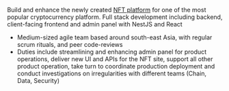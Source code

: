 Build and enhance the newly created [NFT platform](https://crypto.com/nft) for one of the most popular cryptocurrency platform. Full stack development including backend, client-facing frontend and admin panel with NestJS and React

- Medium-sized agile team based around south-east Asia, with regular scrum rituals, and peer code-reviews
- Duties include streamlining and enhancing admin panel for product operations, deliver new UI and APIs for the NFT site, support all other product operation, take turn to coordinate production deployment and conduct investigations on irregularities with different teams (Chain, Data, Security)
